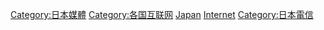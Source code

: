 [[Category:日本媒體|Category:日本媒體]]
[[Category:各国互联网|Category:各国互联网]]
[[Category:亚洲各国互联网|Japan]]
[[Category:日本資訊科技|Internet]]
[[Category:日本電信|Category:日本電信]]
